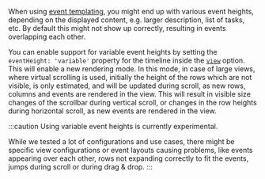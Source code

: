 When using [event templating](./templating#event-templating), you might end up with various event heights, depending on the displayed content, e.g. larger description, list of tasks, etc.
By default this might not show up correctly, resulting in events overlapping each other.

You can enable support for variable event heights by setting the `eventHeight: 'variable'` property for the timeline inside the [`view`](#opt-view) option.
This will enable a new rendering mode. In this mode, in case of large views, where virtual scrolling is used, initially the height of the rows which are not visible, is only estimated,
and will be updated during scroll, as new rows, columns and events are rendered in the view. This will result in visible size changes of the scrollbar during vertical scroll,
or changes in the row heights during horizontal scroll, as new events are rendered in the view.

:::caution
Using variable event heights is currently experimental.

While we tested a lot of configurations and use cases, there might be specific view configurations or event layouts causing problems,
like events appearing over each other, rows not expanding correctly to fit the events, jumps during scroll or during drag & drop.
:::